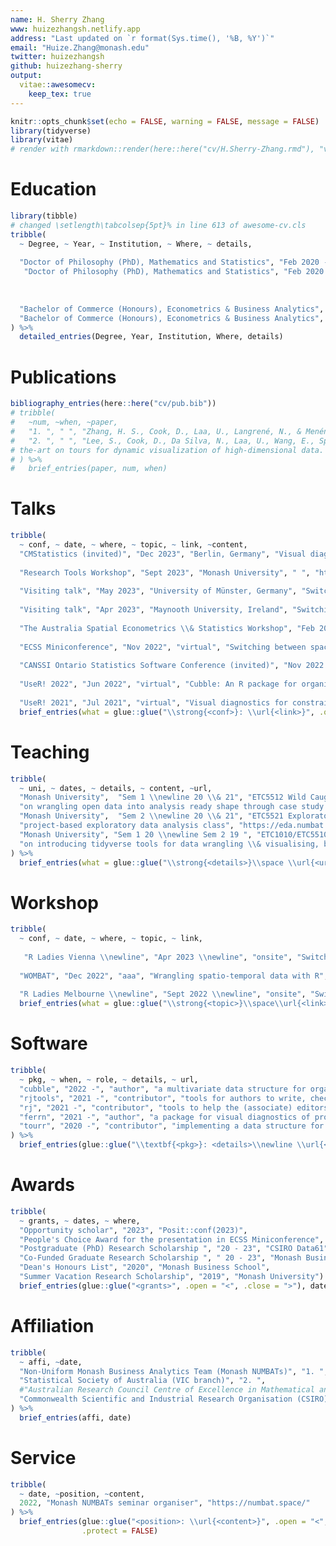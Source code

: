 ```yaml
---
name: H. Sherry Zhang
www: huizezhangsh.netlify.app
address: "Last updated on `r format(Sys.time(), '%B, %Y')`"
email: "Huize.Zhang@monash.edu"
twitter: huizezhangsh
github: huizezhang-sherry
output: 
  vitae::awesomecv:
    keep_tex: true
---
```


```r
knitr::opts_chunk$set(echo = FALSE, warning = FALSE, message = FALSE)
library(tidyverse)
library(vitae)
# render with rmarkdown::render(here::here("cv/H.Sherry-Zhang.rmd"), "vitae::awesomecv") 
```

# Education

```r
library(tibble)
# changed \setlength\tabcolsep{5pt}% in line 613 of awesome-cv.cls
tribble(
  ~ Degree, ~ Year, ~ Institution, ~ Where, ~ details,
  
  "Doctor of Philosophy (PhD), Mathematics and Statistics", "Feb 2020 - Dec 2023", "Monash University", "Melbourne, Australia","Thesis: New tools for visualising and explaining multivariate spatio-temporal data",
   "Doctor of Philosophy (PhD), Mathematics and Statistics", "Feb 2020 - Dec 2023", "Monash University", "Melbourne, Australia","Supervisors: Dianne Cook, Patricia Menéndez, Nicolas Langrené (BNU-HKBU United International College, China), and Ursula Laa (BOKU, Austria)",
  
  
  
  "Bachelor of Commerce (Honours), Econometrics & Business Analytics", "Feb 2016 - Dec 2019", "Monash University", "Melbourne, Australia", "First Class Honours (H1)",
  "Bachelor of Commerce (Honours), Econometrics & Business Analytics", "Feb 2016 - Dec 2019", "Monash University", "Melbourne, Australia", "Thesis: Exploration of judicial facial expression in videos of legal proceedings, supervised by Dianne Cook and Russell Smyth"
) %>% 
  detailed_entries(Degree, Year, Institution, Where, details)
```

# Publications

```r
bibliography_entries(here::here("cv/pub.bib"))
# tribble(
#   ~num, ~when, ~paper,
#   "1. ", " ", "Zhang, H. S., Cook, D., Laa, U., Langrené, N., & Menéndez, P. (2021). Visual diagnostics for constrained optimisation with application to guided tours. arXiv Preprint arXiv:2104.03448.",
#   "2. ", " ", "Lee, S., Cook, D., Da Silva, N., Laa, U., Wang, E., Spyrison, N., & Zhang, H. S. (2021). A review of the state‐of‐
# the‐art on tours for dynamic visualization of high‐dimensional data. arXiv Preprint arXiv:2104.08016."
# ) %>% 
#   brief_entries(paper, num, when)
```

# Talks

```r
tribble(
  ~ conf, ~ date, ~ where, ~ topic, ~ link, ~content,
  "CMStatistics (invited)", "Dec 2023", "Berlin, Germany", "Visual diagnostics for constrained optimization with application to guided tours", "https://sherry-cmstats2023.netlify.app/", "",
  
  "Research Tools Workshop", "Sept 2023", "Monash University", " ", "https://sherryzhang-quarto2023.netlify.app/", "",
  
  "Visiting talk", "May 2023", "University of Münster, Germany", "Switching between space and time: Spatio-temporal analysis with cubble", "https://sherryzhang-germany2023.netlify.app/", "",
  
  "Visiting talk", "Apr 2023", "Maynooth University, Ireland", "Switching between space and time: Spatio-temporal analysis with cubble", "https://sherryzhang-ireland2023.netlify.app/", "",
  
  "The Australia Spatial Econometrics \\& Statistics Workshop", "Feb 2023 \\newline", "Monash University \\newline", "Switching between space and time: Spatio-temporal analysis with cubble", "https://sherryzhang-monashspatial2023.netlify.app/", "\\newline targeted audience in econometrics and statistics",
  
  "ECSS Miniconference", "Nov 2022", "virtual", "Switching between space and time: Spatio-temporal analysis with cubble", "https://sherryzhang-ecssmini2022.netlify.app/", "\\newline People's Choice Award",
  
  "CANSSI Ontario Statistics Software Conference (invited)", "Nov 2022 \\newline", "virtual \\newline", "Switching between space and time: Spatio-temporal analysis with cubble", "https://sherryzhang-canssi2022.netlify.app/", "",
  
  "UseR! 2022", "Jun 2022", "virtual", "Cubble: An R package for organizing and wrangling multivariate spatio-temporal data", "https://sherryzhang-user2022.netlify.app/", "",
  
  "UseR! 2021", "Jul 2021", "virtual", "Visual diagnostics for constrained optimisation with application to guided tours", "https://sherryzhang-user2021.netlify.app/", "") %>%
  brief_entries(what = glue::glue("\\strong{<conf>}: \\url{<link>}", .open = "<", .close = ">"), when = date, with = where, .protect = FALSE)

```

# Teaching

<!-- \footnotesize I have been the teaching associate for various units in Monash Master of Business Analytics program and have teaching evaluation score constantly over 4.5 (out of 5). My responsibilities involve lab supervision, tutorial delivery, marking assignments, and unit admin tasks. -->

```r
tribble(
  ~ uni, ~ dates, ~ details, ~ content, ~url,
  "Monash University",  "Sem 1 \\newline 20 \\& 21", "ETC5512 Wild Caught Data",
  "on wrangling open data into analysis ready shape through case study on US air traffic data, Australia census and election data, among others", "https://wcd.numbat.space/",
  "Monash University",  "Sem 2 \\newline 20 \\& 21", "ETC5521 Exploratory Data Analysis", 
  "project-based exploratory data analysis class", "https://eda.numbat.space/",
  "Monash University", "Sem 1 20 \\newline Sem 2 19 ", "ETC1010/ETC5510 Introduction to Data Analysis",
  "on introducing tidyverse tools for data wrangling \\& visualising, basics in web scraping, text analysis, and programming with R", "https://ida.numbat.space/"
) %>% 
  brief_entries(what = glue::glue("\\strong{<details>}\\space \\url{<url>}\\newline \\em{<content>}", .open = "<", .close = ">"), when = paste0(dates, "\\newline"), with = paste0(uni, "\\newline"), .protect = FALSE) 
```

# Workshop

```r
tribble(
  ~ conf, ~ date, ~ where, ~ topic, ~ link,
  
   "R Ladies Vienna \\newline", "Apr 2023 \\newline", "onsite", "Switching between space and time: Spatio-temporal analysis with cubble", "https://sherryzhang-rladiesvienna2023.netlify.app/",
  
  "WOMBAT", "Dec 2022", "aaa", "Wrangling spatio-temporal data with R", "https://sptm-tidy.numbat.space/",
  
  "R Ladies Melbourne \\newline", "Sept 2022 \\newline", "onsite", "Switching between space and time: Spatio-temporal analysis with cubble", "https://sherryzhang-rladiesmelb2022.netlify.app/") %>%
  brief_entries(what = glue::glue("\\strong{<topic>}\\space\\url{<link>}", .open = "<", .close = ">"), when = paste0(date), with = conf, .protect = FALSE)
```

# Software

<!-- \footnotesize I contributes to open source software, available on the Comprehensive R Archive Network (CRAN) and Github. -->

```r
tribble(
  ~ pkg, ~ when, ~ role, ~ details, ~ url,
  "cubble", "2022 -", "author", "a multivariate data structure for organizing and wrangling spatio-temporal data","https://cran.r-project.org/web/packages/cubble/index.html",
  "rjtools", "2021 -", "contributor", "tools for authors to write, check, and submit articles to the R Journal", "https://github.com/rjournal/rjtools",
  "rj", "2021 -", "contributor", "tools to help the (associate) editors with the reviewing process of the R journal", "https://github.com/rjournal/rj",
  "ferrn", "2021 -", "author", "a package for visual diagnostics of projection pursuit guided tour optimisation", "https://cran.r-project.org/web/packages/ferrn/index.html",
  "tourr", "2020 -", "contributor", "implementing a data structure for collecting guided tour optimistaion data", "https://cran.r-project.org/web/packages/tourr/index.html"
) %>% 
  brief_entries(glue::glue("\\textbf{<pkg>}: <details>\\newline \\url{<url>}" , .open = "<", .close = ">"), when = paste0(when, "\\newline"), .protect = FALSE)
```

# Awards

```r
tribble(
  ~ grants, ~ dates, ~ where,
  "Opportunity scholar", "2023", "Posit::conf(2023)",
  "People's Choice Award for the presentation in ECSS Miniconference", "2022", "Statistical Society of Australia",
  "Postgraduate (PhD) Research Scholarship ", "20 - 23", "CSIRO Data61",
  "Co-Funded Graduate Research Scholarship ", " 20 - 23", "Monash Business School",
  "Dean's Honours List", "2020", "Monash Business School",
  "Summer Vacation Research Scholarship", "2019", "Monash University") %>% 
  brief_entries(glue::glue("<grants>", .open = "<", .close = ">"), dates, where)
```

# Affiliation

```r
tribble(
  ~ affi, ~date,
  "Non-Uniform Monash Business Analytics Team (Monash NUMBATs)", "1. ",
  "Statistical Society of Australia (VIC branch)", "2. ",
  #"Australian Research Council Centre of Excellence in Mathematical and Statistical Frontiers", "3. ",
  "Commonwealth Scientific and Industrial Research Organisation (CSIRO) Data61", "3. "
) %>%
  brief_entries(affi, date)
```

# Service

```r
tribble(
  ~ date, ~position, ~content,
  2022, "Monash NUMBATs seminar organiser", "https://numbat.space/"
) %>% 
  brief_entries(glue::glue("<position>: \\url{<content>}", .open = "<", .close = ">"), date,
                .protect = FALSE)
```
